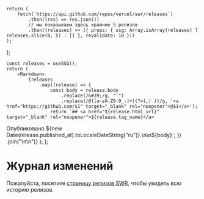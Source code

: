 
    return (
        fetch(`https://api.github.com/repos/vercel/swr/releases`)
            .then((res) => res.json())
            // мы показываем здесь крайние 5 релизов
            .then((releases) => ({ props: { ssg: Array.isArray(releases) ? releases.slice(0, 5) : [] }, revalidate: 10 }))
    );
};

    const releases = useSSG();
    return (
        <Markdown>
            {releases
                .map((release) => {
                    const body = release.body
                        .replace(/&#39;/g, "'")
                        .replace(/@([a-zA-Z0-9_-]+)(?=(,| ))/g, '<a href="https://github.com/$1" target="_blank" rel="noopener">@$1</a>');
                    return `## <a href="${release.html_url}" target="_blank" rel="noopener">${release.tag_name}</a>
Опубликовано ${new Date(release.published_at).toLocaleDateString("ru")}.\n\n${body}`;
                })
                .join("\n\n")}
        </Markdown>
    );
};

# Журнал изменений

Пожалуйста, посетите [страницу релизов SWR](https://github.com/vercel/swr/releases), чтобы увидеть всю историю релизов.

<ReleasesRenderer />
